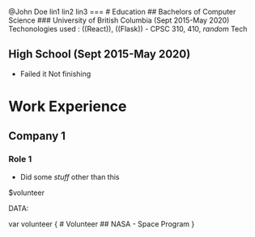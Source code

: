 @John Doe
lin1
lin2
lin3
===
# Education
## Bachelors of Computer Science
### University of British Columbia (Sept 2015-May 2020)
Techonologies used : ((React)), ((Flask))
- CPSC 310, 410, *random*
Tech

## High School (Sept 2015-May 2020)
- Failed it
Not finishing

# Work Experience
## Company 1
### Role 1
- Did some *stuff* other than this

$volunteer

DATA:

var volunteer {
    # Volunteer
    ## NASA
    - Space Program
}